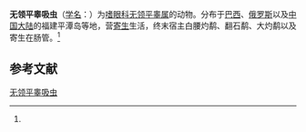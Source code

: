 {{Speciesbox
| name = 无领平睾吸虫
| status = 
| status_system = 
| image = 
| genus = Pittacium
| species = pittacium
| authority = (Braun, 1901)<ref name='id10206'>{{cite web| url =http://www.bioinfo.cn/db05/BjdwSpecies.php?action=view&id=10206| title =无领平睾吸虫| work =《中国动物物种编目数据库》| publisher =中国科学院微生物研究所| author =中国科学院动物研究所| accessdate =2009-04-16| deadurl =yes| archiveurl =https://web.archive.org/web/20160305045603/http://www.bioinfo.cn/db05/BjdwSpecies.php?action=view&id=10206| archivedate =2016-03-05}}</ref>
}}

'''无领平睾吸虫'''（[[学名|学名]]：{{lang|la|''Pittacium pittacium''}}）为[[嗜眼科|嗜眼科]][[无领平睾属|无领平睾属]]的动物。分布于[[巴西|巴西]]、[[俄罗斯|俄罗斯]]以及[[中国大陆|中国大陆]]的福建平潭岛等地，营[[寄生|寄生]]生活，终末宿主白腰灼鹬、翻石鹬、大灼鹬以及寄生在肠管。<ref name='id10206'/>

== 参考文献 ==
{{reflist}}

{{Wikispecies|Pittacium pittacium}}
{{Taxonbar|from=Q2239074}}

[[Category:无领平睾属|无领平睾吸虫]]


{{吸虫小作品}}